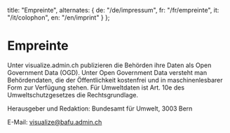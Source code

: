   title: "Empreinte",
  alternates: {
    de: "/de/impressum",
    fr: "/fr/empreinte",
    it: "/it/colophon",
    en: "/en/imprint"
  }
};

# Empreinte

Unter visualize.admin.ch publizieren die Behörden ihre Daten als Open Government Data (OGD). Unter Open Government Data versteht man Behördendaten, die der Öffentlichkeit kostenfrei und in maschinenlesbarer Form zur Verfügung stehen. Für Umweltdaten ist Art. 10e des Umweltschutzgesetzes die Rechtsgrundlage.

Herausgeber und Redaktion: Bundesamt für Umwelt, 3003 Bern

E-Mail: visualize@bafu.admin.ch
